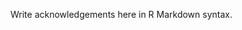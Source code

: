 Write acknowledgements here in R Markdown syntax.

\begin{flushright}
Matthew Pawley \\
Bath \\
\today
\end{flushright}
